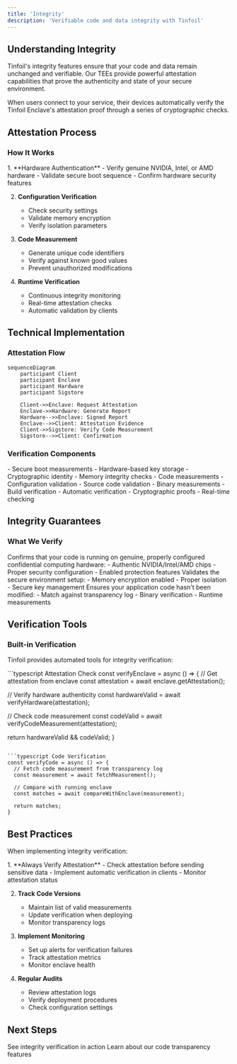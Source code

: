 ```yaml
---
title: 'Integrity'
description: 'Verifiable code and data integrity with Tinfoil'
---
```


## Understanding Integrity

Tinfoil's integrity features ensure that your code and data remain unchanged and verifiable. Our TEEs provide powerful attestation capabilities that prove the authenticity and state of your secure environment.

<Note>
When users connect to your service, their devices automatically verify the Tinfoil Enclave's attestation proof through a series of cryptographic checks.
</Note>

## Attestation Process

### How It Works

<Steps>
  1. **Hardware Authentication**
     - Verify genuine NVIDIA, Intel, or AMD hardware
     - Validate secure boot sequence
     - Confirm hardware security features
  
  2. **Configuration Verification**
     - Check security settings
     - Validate memory encryption
     - Verify isolation parameters
  
  3. **Code Measurement**
     - Generate unique code identifiers
     - Verify against known good values
     - Prevent unauthorized modifications
  
  4. **Runtime Verification**
     - Continuous integrity monitoring
     - Real-time attestation checks
     - Automatic validation by clients
</Steps>

## Technical Implementation

### Attestation Flow

```mermaid
sequenceDiagram
    participant Client
    participant Enclave
    participant Hardware
    participant Sigstore
    
    Client->>Enclave: Request Attestation
    Enclave->>Hardware: Generate Report
    Hardware-->>Enclave: Signed Report
    Enclave-->>Client: Attestation Evidence
    Client->>Sigstore: Verify Code Measurement
    Sigstore-->>Client: Confirmation
```

### Verification Components

<CardGroup cols={2}>
  <Card title="Hardware Root of Trust" icon="microchip">
    - Secure boot measurements
    - Hardware-based key storage
    - Cryptographic identity
  </Card>
  <Card title="Runtime Attestation" icon="shield-check">
    - Memory integrity checks
    - Code measurements
    - Configuration validation
  </Card>
  <Card title="Code Verification" icon="code">
    - Source code validation
    - Binary measurements
    - Build verification
  </Card>
  <Card title="Client Validation" icon="users">
    - Automatic verification
    - Cryptographic proofs
    - Real-time checking
  </Card>
</CardGroup>

## Integrity Guarantees

### What We Verify

<AccordionGroup>
  <Accordion icon="server" title="Hardware Platform">
    Confirms that your code is running on genuine, properly configured confidential computing hardware:
    - Authentic NVIDIA/Intel/AMD chips
    - Proper security configuration
    - Enabled protection features
  </Accordion>
  
  <Accordion icon="shield" title="Enclave Configuration">
    Validates the secure environment setup:
    - Memory encryption enabled
    - Proper isolation
    - Secure key management
  </Accordion>
  
  <Accordion icon="code" title="Application Code">
    Ensures your application code hasn't been modified:
    - Match against transparency log
    - Binary verification
    - Runtime measurements
  </Accordion>
</AccordionGroup>

## Verification Tools

### Built-in Verification

Tinfoil provides automated tools for integrity verification:

<CodeGroup>
```typescript Attestation Check
const verifyEnclave = async () => {
  // Get attestation from enclave
  const attestation = await enclave.getAttestation();
  
  // Verify hardware authenticity
  const hardwareValid = await verifyHardware(attestation);
  
  // Check code measurement
  const codeValid = await verifyCodeMeasurement(attestation);
  
  return hardwareValid && codeValid;
}
```

```typescript Code Verification
const verifyCode = async () => {
  // Fetch code measurement from transparency log
  const measurement = await fetchMeasurement();
  
  // Compare with running enclave
  const matches = await compareWithEnclave(measurement);
  
  return matches;
}
```
</CodeGroup>

## Best Practices

When implementing integrity verification:

<Steps>
  1. **Always Verify Attestation**
     - Check attestation before sending sensitive data
     - Implement automatic verification in clients
     - Monitor attestation status
  
  2. **Track Code Versions**
     - Maintain list of valid measurements
     - Update verification when deploying
     - Monitor transparency logs
  
  3. **Implement Monitoring**
     - Set up alerts for verification failures
     - Track attestation metrics
     - Monitor enclave health
  
  4. **Regular Audits**
     - Review attestation logs
     - Verify deployment procedures
     - Check configuration settings
</Steps>

## Next Steps

<CardGroup cols={2}>
  <Card
    title="Try the Demo"
    icon="play"
    href="https://tinfoil.sh/chat"
  >
    See integrity verification in action
  </Card>
  <Card
    title="Transparency"
    icon="eye"
    href="/features/transparency"
  >
    Learn about our code transparency features
  </Card>
</CardGroup>
